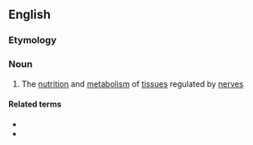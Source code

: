 ==English==

===Etymology===
{{confix|neuro|trophy|lang=en}}

===Noun===
{{en-noun|-}}

# {{label|en|biology}} The [[nutrition]] and [[metabolism]] of [[tissue]]s regulated by [[nerve]]s

====Related terms====
* {{l|en|neurotrophically}}
* {{l|en|neurotrophism}}